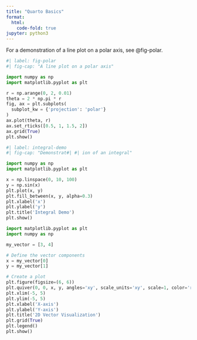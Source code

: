 ```yaml
---
title: "Quarto Basics"
format:
  html:
    code-fold: true
jupyter: python3
---
```


For a demonstration of a line plot on a polar axis, see @fig-polar.

```python
#| label: fig-polar
#| fig-cap: "A line plot on a polar axis"

import numpy as np
import matplotlib.pyplot as plt

r = np.arange(0, 2, 0.01)
theta = 2 * np.pi * r
fig, ax = plt.subplots(
  subplot_kw = {'projection': 'polar'} 
)
ax.plot(theta, r)
ax.set_rticks([0.5, 1, 1.5, 2])
ax.grid(True)
plt.show()
```

```python
#| label: integral-demo
#| fig-cap: "Demonstrat#| #| ion of an integral"

import numpy as np
import matplotlib.pyplot as plt

x = np.linspace(0, 10, 100)
y = np.sin(x)
plt.plot(x, y)
plt.fill_between(x, y, alpha=0.3)
plt.xlabel('x')
plt.ylabel('y')
plt.title('Integral Demo')
plt.show()
```

```python
import matplotlib.pyplot as plt
import numpy as np

my_vector = [3, 4]

# Define the vector components
x = my_vector[0]
y = my_vector[1]

# Create a plot
plt.figure(figsize=(6, 6))
plt.quiver(0, 0, x, y, angles='xy', scale_units='xy', scale=1, color='red', label='My Vector')
plt.xlim(-5, 5)
plt.ylim(-5, 5)
plt.xlabel('X-axis')
plt.ylabel('Y-axis')
plt.title('2D Vector Visualization')
plt.grid(True)
plt.legend()
plt.show()

```